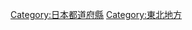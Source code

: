 {{Catnav|頁面分類|地理|行政区划|各國行政區劃|日本行政區劃|日本都道府縣}}
{{Catnav|頁面分類|地理|各國地理|日本地理|日本行政區劃|日本都道府縣}}
{{Catnav|頁面分類|各種主題的頁面分類|按國家分類|各國行政區劃|日本行政區劃|日本都道府縣}}
{{Catmore}}
{{日本行政區劃分類導航|}}
{{Commons category|Akita prefecture}}

{{DEFAULTSORT:Akita}}
[[Category:日本都道府縣|Category:日本都道府縣]]
[[Category:東北地方|Category:東北地方]]
